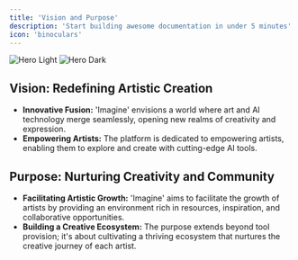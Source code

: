 ```yaml
---
title: 'Vision and Purpose'
description: 'Start building awesome documentation in under 5 minutes'
icon: 'binoculars'
---
```



<img
  className="block dark:hidden"
  src="/images/hero-light.svg"
  alt="Hero Light"
/>
<img
  className="hidden dark:block"
  src="/images/hero-dark.svg"
  alt="Hero Dark"
/>


## Vision: Redefining Artistic Creation

- **Innovative Fusion:** 'Imagine' envisions a world where art and AI technology merge seamlessly, opening new realms of creativity and expression.
- **Empowering Artists:** The platform is dedicated to empowering artists, enabling them to explore and create with cutting-edge AI tools.

## Purpose: Nurturing Creativity and Community

- **Facilitating Artistic Growth:** 'Imagine' aims to facilitate the growth of artists by providing an environment rich in resources, inspiration, and collaborative opportunities.
- **Building a Creative Ecosystem:** The purpose extends beyond tool provision; it's about cultivating a thriving ecosystem that nurtures the creative journey of each artist.





